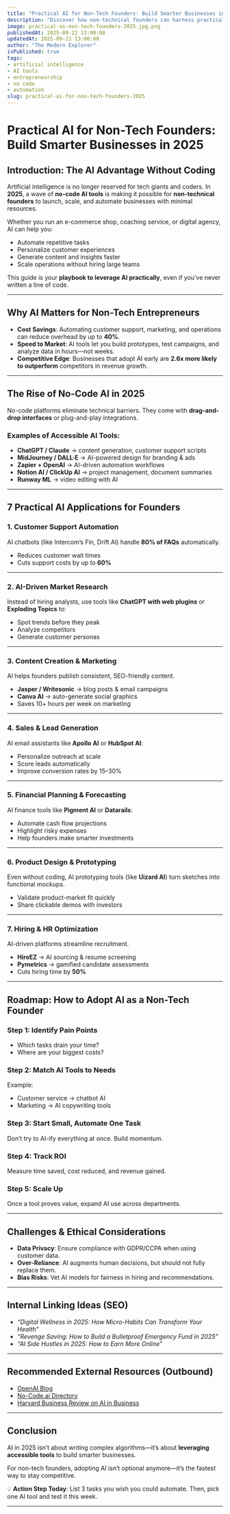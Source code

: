 ```yaml
---
title: "Practical AI for Non-Tech Founders: Build Smarter Businesses in 2025"
description: "Discover how non-technical founders can harness practical AI tools in 2025 to automate tasks, cut costs, and scale smarter without writing a single line of code."
image: practical-ai-non-tech-founders-2025.jpg.png
publishedAt: 2025-09-22 13:00:00
updatedAt: 2025-09-22 13:00:00
author: "The Modern Explorer"
isPublished: true
tags: 
- artificial intelligence
- AI tools
- entrepreneurship
- no code
- automation
slug: practical-ai-for-non-tech-founders-2025
---
```


# Practical AI for Non-Tech Founders: Build Smarter Businesses in 2025

## Introduction: The AI Advantage Without Coding  
Artificial intelligence is no longer reserved for tech giants and coders. In **2025**, a wave of **no-code AI tools** is making it possible for **non-technical founders** to launch, scale, and automate businesses with minimal resources.  

Whether you run an e-commerce shop, coaching service, or digital agency, AI can help you:  
- Automate repetitive tasks  
- Personalize customer experiences  
- Generate content and insights faster  
- Scale operations without hiring large teams  

This guide is your **playbook to leverage AI practically**, even if you’ve never written a line of code.  

---

## Why AI Matters for Non-Tech Entrepreneurs  
- **Cost Savings**: Automating customer support, marketing, and operations can reduce overhead by up to **40%**.  
- **Speed to Market**: AI tools let you build prototypes, test campaigns, and analyze data in hours—not weeks.  
- **Competitive Edge**: Businesses that adopt AI early are **2.6x more likely to outperform** competitors in revenue growth.  

---

## The Rise of No-Code AI in 2025  
No-code platforms eliminate technical barriers. They come with **drag-and-drop interfaces** or plug-and-play integrations.  

### Examples of Accessible AI Tools:  
- **ChatGPT / Claude** → content generation, customer support scripts  
- **MidJourney / DALL·E** → AI-powered design for branding & ads  
- **Zapier + OpenAI** → AI-driven automation workflows  
- **Notion AI / ClickUp AI** → project management, document summaries  
- **Runway ML** → video editing with AI  

---

## 7 Practical AI Applications for Founders  

### 1. **Customer Support Automation**  
AI chatbots (like Intercom’s Fin, Drift AI) handle **80% of FAQs** automatically.  
- Reduces customer wait times  
- Cuts support costs by up to **60%**  

---

### 2. **AI-Driven Market Research**  
Instead of hiring analysts, use tools like **ChatGPT with web plugins** or **Exploding Topics** to:  
- Spot trends before they peak  
- Analyze competitors  
- Generate customer personas  

---

### 3. **Content Creation & Marketing**  
AI helps founders publish consistent, SEO-friendly content.  
- **Jasper / Writesonic** → blog posts & email campaigns  
- **Canva AI** → auto-generate social graphics  
- Saves 10+ hours per week on marketing  

---

### 4. **Sales & Lead Generation**  
AI email assistants like **Apollo AI** or **HubSpot AI**:  
- Personalize outreach at scale  
- Score leads automatically  
- Improve conversion rates by 15–30%  

---

### 5. **Financial Planning & Forecasting**  
AI finance tools like **Pigment AI** or **Datarails**:  
- Automate cash flow projections  
- Highlight risky expenses  
- Help founders make smarter investments  

---

### 6. **Product Design & Prototyping**  
Even without coding, AI prototyping tools (like **Uizard AI**) turn sketches into functional mockups.  
- Validate product-market fit quickly  
- Share clickable demos with investors  

---

### 7. **Hiring & HR Optimization**  
AI-driven platforms streamline recruitment.  
- **HireEZ** → AI sourcing & resume screening  
- **Pymetrics** → gamified candidate assessments  
- Cuts hiring time by **50%**  

---

## Roadmap: How to Adopt AI as a Non-Tech Founder  

### Step 1: Identify Pain Points  
- Which tasks drain your time?  
- Where are your biggest costs?  

### Step 2: Match AI Tools to Needs  
Example:  
- Customer service → chatbot AI  
- Marketing → AI copywriting tools  

### Step 3: Start Small, Automate One Task  
Don’t try to AI-ify everything at once. Build momentum.  

### Step 4: Track ROI  
Measure time saved, cost reduced, and revenue gained.  

### Step 5: Scale Up  
Once a tool proves value, expand AI use across departments.  

---

## Challenges & Ethical Considerations  
- **Data Privacy**: Ensure compliance with GDPR/CCPA when using customer data.  
- **Over-Reliance**: AI augments human decisions, but should not fully replace them.  
- **Bias Risks**: Vet AI models for fairness in hiring and recommendations.  

---

## Internal Linking Ideas (SEO)  
- *“Digital Wellness in 2025: How Micro-Habits Can Transform Your Health”*  
- *“Revenge Saving: How to Build a Bulletproof Emergency Fund in 2025”*  
- *“AI Side Hustles in 2025: How to Earn More Online”*  

---

## Recommended External Resources (Outbound)  
- [OpenAI Blog](https://openai.com/blog)  
- [No-Code.ai Directory](https://nocode.ai/)  
- [Harvard Business Review on AI in Business](https://hbr.org/)  

---

## Conclusion  
AI in 2025 isn’t about writing complex algorithms—it’s about **leveraging accessible tools** to build smarter businesses.  

For non-tech founders, adopting AI isn’t optional anymore—it’s the fastest way to stay competitive.  

💡 **Action Step Today**: List 3 tasks you wish you could automate. Then, pick one AI tool and test it this week.  

---
